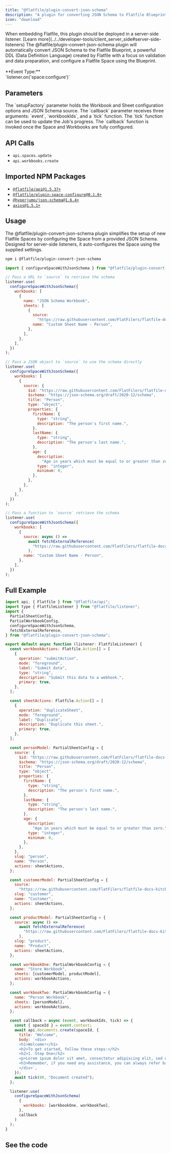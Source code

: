 ```yaml
---
title: "@flatfile/plugin-convert-json-schema"
description: "A plugin for converting JSON Schema to Flatfile Blueprint and configuring a Flatfile Space."
icon: "download"
---
```


<Warning>
  When embedding Flatfile, this plugin should be deployed in a server-side
  listener. [Learn
  more](../../developer-tools/client_server_side#server-side-listeners)
</Warning>

<CardGroup cols={1}>
  <Card
    title="@flatfile/plugin-convert-json-schema"
    icon="download"
  >
    The @flatfile/plugin-convert-json-schema plugin will automatically convert JSON Schema to the Flatfile Blueprint, a powerful DDL (Data Definition Language) created by Flatfile with a focus on validation and data preparation, and configure a Flatfile Space using the Blueprint.
    <br />
    <br />
    **Event Type:**
    <br/>
    `listener.on('space:configure')`

  </Card>
</CardGroup>

## Parameters

<ParamField path="setupFactory" type="JsonSetupFactory" required>
  The `setupFactory` parameter holds the Workbook and Sheet configuration
  options and JSON Schema source.
</ParamField>

<ParamField path="callback" type="function">
  The `callback` parameter receives three arguments: `event`, `workbookIds`, and
  a `tick` function. The `tick` function can be used to update the Job's
  progress. The `callback` function is invoked once the Space and Workbooks are
  fully configured.
</ParamField>

## API Calls

- `api.spaces.update`
- `api.workbooks.create`

## Imported NPM Packages

- [`@flatfile/api@1.5.37+`](https://npmjs.com/package/@flatfile/api)
- [`@flatfile/plugin-space-configure@0.1.6+`](https://npmjs.com/package/@flatfile/plugin-space-configure)
- [`@hyperjump/json-schema@1.6.4+`](https://npmjs.com/package/@hyperjump/json-schema)
- [`axios@1.5.1+`](https://npmjs.com/package/axios)

## Usage

The @flatfile/plugin-convert-json-schema plugin simplifies the setup of new Flatfile Spaces by configuring the Space from a provided JSON Schema.
Designed for server-side listeners, it auto-configures the Space using the supplied settings.

```bash install
npm i @flatfile/plugin-convert-json-schema
```

```js import
import { configureSpaceWithJsonSchema } from "@flatfile/plugin-convert-json-schema";
```

<CodeGroup>

```js listener.js - source example 1
// Pass a URL to `source` to retrieve the schema
listener.use(
  configureSpaceWithJsonSchema({
    workbooks: [
      {
        name: "JSON Schema Workbook",
        sheets: [
          {
            source:
              "https://raw.githubusercontent.com/FlatFilers/flatfile-docs-kitchen-sink/main/typescript/dynamic-configurations-json-schema/example-schemas/person.json",
            name: "Custom Sheet Name - Person",
          },
        ],
      },
    ],
  })
);
```

```js listener.js - source example 2
// Pass a JSON object to `source` to use the schema directly
listener.use(
  configureSpaceWithJsonSchema({
    workbooks: [
      {
        source: {
          $id: "https://raw.githubusercontent.com/FlatFilers/flatfile-docs-kitchen-sink/main/typescript/dynamic-configurations-json-schema/example-schemas/person.json",
          $schema: "https://json-schema.org/draft/2020-12/schema",
          title: "Person",
          type: "object",
          properties: {
            firstName: {
              type: "string",
              description: "The person's first name.",
            },
            lastName: {
              type: "string",
              description: "The person's last name.",
            },
            age: {
              description:
                "Age in years which must be equal to or greater than zero.",
              type: "integer",
              minimum: 0,
            },
          },
        },
      },
    ],
  })
);
```

```js listener.js - source example 3
// Pass a function to `source` retrieve the schema
listener.use(
  configureSpaceWithJsonSchema({
    workbooks: [
      {
        source: async () =>
          await fetchExternalReference(
            "https://raw.githubusercontent.com/FlatFilers/flatfile-docs-kitchen-sink/main/typescript/dynamic-configurations-json-schema/example-schemas/person.json"
          ),
        name: "Custom Sheet Name - Person",
      },
    ],
  })
);
```

</CodeGroup>

## Full Example

```js listener.ts
import api, { Flatfile } from "@flatfile/api";
import type { FlatfileListener } from "@flatfile/listener";
import {
  PartialSheetConfig,
  PartialWorkbookConfig,
  configureSpaceWithJsonSchema,
  fetchExternalReference,
} from "@flatfile/plugin-convert-json-schema";

export default async function (listener: FlatfileListener) {
  const workbookActions: Flatfile.Action[] = [
    {
      operation: "submitAction",
      mode: "foreground",
      label: "Submit data",
      type: "string",
      description: "Submit this data to a webhook.",
      primary: true,
    },
  ];

  const sheetActions: Flatfile.Action[] = [
    {
      operation: "duplicateSheet",
      mode: "foreground",
      label: "Duplicate",
      description: "Duplicate this sheet.",
      primary: true,
    },
  ];

  const personModel: PartialSheetConfig = {
    source: {
      $id: "https://raw.githubusercontent.com/FlatFilers/flatfile-docs-kitchen-sink/main/typescript/dynamic-configurations-json-schema/example-schemas/person.json",
      $schema: "https://json-schema.org/draft/2020-12/schema",
      title: "Person",
      type: "object",
      properties: {
        firstName: {
          type: "string",
          description: "The person's first name.",
        },
        lastName: {
          type: "string",
          description: "The person's last name.",
        },
        age: {
          description:
            "Age in years which must be equal to or greater than zero.",
          type: "integer",
          minimum: 0,
        },
      },
    },
    slug: "person",
    name: "Person",
    actions: sheetActions,
  };

  const customerModel: PartialSheetConfig = {
    source:
      "https://raw.githubusercontent.com/FlatFilers/flatfile-docs-kitchen-sink/main/typescript/dynamic-configurations-json-schema/example-schemas/customer.json",
    slug: "customer",
    name: "Customer",
    actions: sheetActions,
  };

  const productModel: PartialSheetConfig = {
    source: async () =>
      await fetchExternalReference(
        "https://raw.githubusercontent.com/FlatFilers/flatfile-docs-kitchen-sink/main/typescript/dynamic-configurations-json-schema/example-schemas/product.json"
      ),
    slug: "product",
    name: "Product",
    actions: sheetActions,
  };

  const workbookOne: PartialWorkbookConfig = {
    name: "Store Workbook",
    sheets: [customerModel, productModel],
    actions: workbookActions,
  };

  const workbookTwo: PartialWorkbookConfig = {
    name: "Person Workbook",
    sheets: [personModel],
    actions: workbookActions,
  };

  const callback = async (event, workbookIds, tick) => {
    const { spaceId } = event.context;
    await api.documents.create(spaceId, {
      title: "Welcome",
      body: `<div>
      <h1>Welcome!</h1>
      <h2>To get started, follow these steps:</h2>
      <h2>1. Step One</h2>
      <p>Lorem ipsum dolor sit amet, consectetur adipiscing elit, sed do eiusmod tempor incididunt ut labore et dolore magna aliqua. Ut enim ad minim veniam, quis nostrud exercitation ullamco laboris nisi ut aliquip ex ea commodo consequat. Duis aute irure dolor in reprehenderit in voluptate velit esse cillum dolore eu fugiat nulla pariatur.</p>
      <h3>Remember, if you need any assistance, you can always refer back to this page by clicking "Welcome" in the left-hand sidebar!</h3>
      </div>`,
    });
    await tick(80, "Document created");
  };

  listener.use(
    configureSpaceWithJsonSchema(
      {
        workbooks: [workbookOne, workbookTwo],
      },
      callback
    )
  );
}
```

## See the code

<CardGroup cols={2}>
  <Card
    title="@flatfile/plugin-convert-json-schema"
    href="https://github.com/FlatFilers/flatfile-plugins/tree/main/plugins/json-schema"
    icon="github"
  ></Card>
</CardGroup>

